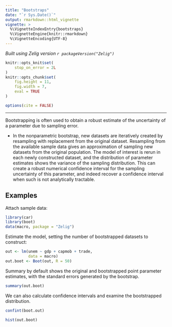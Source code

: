 ```yaml
---
title: "Bootstraps"
date: "`r Sys.Date()`"
output: rmarkdown::html_vignette
vignette: >
  %\VignetteIndexEntry{bootstraps}
  %\VignetteEngine{knitr::rmarkdown}
  %\VignetteEncoding{UTF-8}
---
```


*Built using Zelig version `r packageVersion("Zelig")`*

```r
knitr::opts_knit$set(
    stop_on_error = 2L
)
knitr::opts_chunk$set(
    fig.height = 11,
    fig.width = 7,
    eval = TRUE
)

options(cite = FALSE)
```
---

Bootstrapping is often used to obtain a robust estimate of the uncertainty of a parameter due to sampling error.

* In the nonparametric bootstrap, new datasets are iteratively created by resampling with replacement from the original dataset.  Resampling from the available sample data gives an approximation of sampling new datasets from the original population.  The model of interest is rerun in each newly constructed dataset, and the distribution of parameter estimates shows the variance of the sampling distribution.  This can create a robust numerical confidence interval for the sampling uncertainty of this parameter, and indeed recover a confidence interval when such is not analytically tractable.

Examples
--------

Attach sample data:

```r
library(car)
library(boot)
data(macro, package = "Zelig")
```

Estimate the model, setting the number of bootstrapped datasets to construct:

```r
out <- lm(unem ~ gdp + capmob + trade,
          data = macro)
out.boot <- Boot(out, R = 50)
```

Summary by default shows the original and bootstrapped point parameter estimates, with the standard errors generated by the bootstrap.

```r
summary(out.boot)
```

We can also calculate confidence intervals and examine the bootstrapped distribution.

```r
confint(boot.out)
```

```r
hist(out.boot)
```

